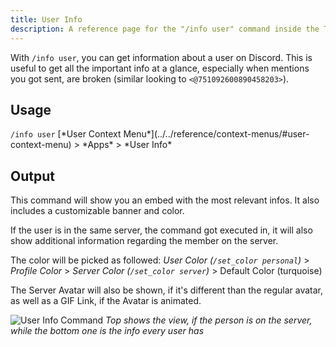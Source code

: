 ```yaml
---
title: User Info
description: A reference page for the "/info user" command inside the Tako Discord bot.
---
```



With `/info user`, you can get information about a user on Discord. This is useful to get all the important info at a glance, especially when mentions you got sent, are broken (similar looking to `<@751092600890458203>`).

## Usage

<Tabs>
	<TabItem label="Slash Commands">
		<code>/info user</code>
	</TabItem>
	<TabItem label="Context Menu">
		[*User Context Menu*](../../reference/context-menus/#user-context-menu) > *Apps* > *User Info*
	</TabItem>
</Tabs>

## Output

This command will show you an embed with the most relevant infos. It also includes a customizable banner and color.

If the user is in the same server, the command got executed in, it will also show additional information regarding the member on the server.

The color will be picked as followed: _User Color (`/set_color personal`)_ > _Profile Color_ > _Server Color (`/set_color server`)_ > Default Color (turquoise)

The Server Avatar will also be shown, if it's different than the regular avatar, as well as a GIF Link, if the Avatar is animated.

![User Info Command](../../../assets/info/user.png)
_Top shows the view, if the person is on the server, while the bottom one is the info every user has_

